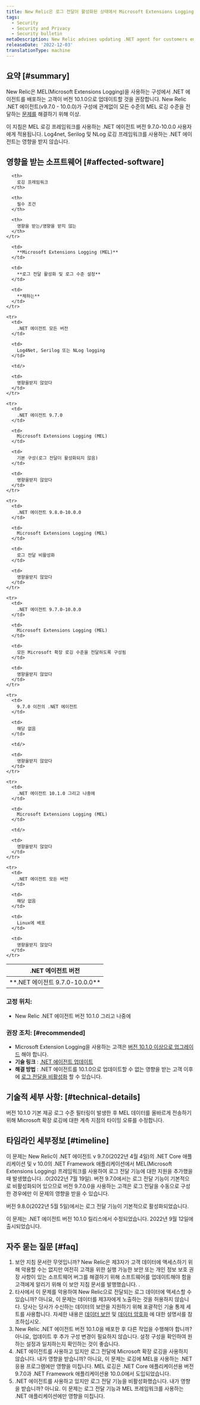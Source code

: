 ```yaml
---
title: New Relic은 로그 전달이 활성화된 상태에서 Microsoft Extensions Logging을 사용하는 고객을 위해 .NET 에이전트를 업데이트할 것을 권장합니다.
tags:
  - Security
  - Security and Privacy
  - Security bulletin
metaDescription: New Relic advises updating .NET agent for customers employing Microsoft Extensions Logging with log forwarding enabled
releaseDate: '2022-12-03'
translationType: machine
---
```


## 요약 [#summary]

New Relic은 MEL(Microsoft Extensions Logging)을 사용하는 구성에서 .NET 에이전트를 배포하는 고객이 버전 10.1.0으로 업데이트할 것을 권장합니다. New Relic .NET 에이전트(v9.7.0 - 10.0.0)가 구성에 관계없이 모든 수준의 MEL 로깅 수준을 전달하는 [문제를](/docs/release-notes/agent-release-notes/net-release-notes/net-agent-10-1-0/) 해결하기 위해 이상.

이 지침은 MEL 로깅 프레임워크를 사용하는 .NET 에이전트 버전 9.7.0-10.0.0 사용자에게 적용됩니다. Log4net, Serilog 및 NLog 로깅 프레임워크를 사용하는 .NET 에이전트는 영향을 받지 않습니다.

## 영향을 받는 소프트웨어 [#affected-software]

<table>
  <thead>
    <tr>
      <th style={{ width: "200px" }}>
        .NET 에이전트 버전
      </th>

      <th>
        로깅 프레임워크
      </th>

      <th>
        필수 조건
      </th>

      <th>
        영향을 받는/영향을 받지 않는
      </th>
    </tr>
  </thead>

  <tbody>
    <tr>
      <td>
        **.NET 에이전트 9.7.0-10.0.0**
      </td>

      <td>
        **Microsoft Extensions Logging (MEL)**
      </td>

      <td>
        **로그 전달 활성화 및 로그 수준 설정**
      </td>

      <td>
        **체하는**
      </td>
    </tr>

    <tr>
      <td>
        .NET 에이전트 모든 버전
      </td>

      <td>
        Log4Net, Serilog 또는 NLog logging
      </td>

      <td/>

      <td>
        영향을받지 않았다
      </td>
    </tr>

    <tr>
      <td>
        .NET 에이전트 9.7.0
      </td>

      <td>
        Microsoft Extensions Logging (MEL)
      </td>

      <td>
        기본 구성(로그 전달이 활성화되지 않음)
      </td>

      <td>
        영향을받지 않았다
      </td>
    </tr>

    <tr>
      <td>
        .NET 에이전트 9.8.0-10.0.0
      </td>

      <td>
        Microsoft Extensions Logging (MEL)
      </td>

      <td>
        로그 전달 비활성화
      </td>

      <td>
        영향을받지 않았다
      </td>
    </tr>

    <tr>
      <td>
        .NET 에이전트 9.7.0-10.0.0
      </td>

      <td>
        Microsoft Extensions Logging (MEL)
      </td>

      <td>
        모든 Microsoft 확장 로깅 수준을 전달하도록 구성됨
      </td>

      <td>
        영향을받지 않았다
      </td>
    </tr>

    <tr>
      <td>
        9.7.0 이전의 .NET 에이전트
      </td>

      <td>
        해당 없음
      </td>

      <td/>

      <td>
        영향을받지 않았다
      </td>
    </tr>

    <tr>
      <td>
        .NET 에이전트 10.1.0 그리고 나중에
      </td>

      <td>
        Microsoft Extensions Logging (MEL)
      </td>

      <td/>

      <td>
        영향을받지 않았다
      </td>
    </tr>

    <tr>
      <td>
        .NET 에이전트 모든 버전
      </td>

      <td>
        해당 없음
      </td>

      <td>
        Linux에 배포
      </td>

      <td>
        영향을받지 않았다
      </td>
    </tr>
  </tbody>
</table>

### 고정 위치:

* New Relic .NET 에이전트 버전 10.1.0 그리고 나중에

### 권장 조치: [#recommended]

* Microsoft Extension Logging을 사용하는 고객은 [버전 10.1.0 이상으로 업그레이드](/docs/apm/agents/net-agent/installation/update-net-agent/) 해야 합니다.
* **기술 링크** : [.NET 에이전트 업데이트](/docs/apm/agents/net-agent/installation/update-net-agent/)
* **해결 방법** : .NET 에이전트를 10.1.0으로 업데이트할 수 없는 영향을 받는 고객 이후에 [로그 전달을 비활성화](/docs/logs/logs-context/disable-automatic-logging/) 할 수 있습니다.

## 기술적 세부 사항: [#technical-details]

버전 10.1.0 기본 제공 로그 수준 필터링이 발생한 후 MEL 데이터를 올바르게 전송하기 위해 Microsoft 확장 로깅에 대한 계측 지점의 타이밍 오류를 수정합니다.

## 타임라인 세부정보 [#timeline]

이 문제는 New Relic이 .NET 에이전트 v 9.7.0(2022년 4월 4일)의 .NET Core 애플리케이션 및 v 10.0의 .NET Framework 애플리케이션에서 MEL(Microsoft Extensions Logging) 프레임워크를 사용하여 로그 전달 기능에 대한 지원을 추가했을 때 발생했습니다. .0(2022년 7월 19일). 버전 9.7.0에서는 로그 전달 기능이 기본적으로 비활성화되어 있으므로 버전 9.7.0.0을 사용하는 고객은 로그 전달을 수동으로 구성한 경우에만 이 문제의 영향을 받을 수 있습니다.

버전 9.8.0(2022년 5월 5일)에서는 로그 전달 기능이 기본적으로 활성화되었습니다.

이 문제는 .NET 에이전트 버전 10.1.0 릴리스에서 수정되었습니다. 2022년 9월 12일에 출시되었습니다.

## 자주 묻는 질문 [#faq]

1. 보안 지침 문서란 무엇입니까? New Relic은 제3자가 고객 데이터에 액세스하기 위해 악용할 수는 없지만 여전히 고객을 위한 실행 가능한 보안 또는 개인 정보 보호 권장 사항이 있는 소프트웨어 버그를 해결하기 위해 소프트웨어를 업데이트해야 함을 고객에게 알리기 위해 이 보안 지침 문서를 발행했습니다. .
2. 타사에서 이 문제를 악용하여 New Relic으로 전달되는 로그 데이터에 액세스할 수 있습니까? 아니요, 이 문제는 데이터를 제3자에게 노출하는 것을 허용하지 않습니다. 당사는 당사가 수신하는 데이터의 보안을 지원하기 위해 포괄적인 기술 통제 세트를 사용합니다. 자세한 내용은 [데이터 보안](/docs/security/security-privacy/data-privacy/security-controls-privacy/) 및 [데이터 암호화](/docs/security/security-privacy/compliance/data-encryption/) 에 대한 설명서를 참조하십시오.
3. New Relic .NET 에이전트 버전 10.1.0을 배포한 후 다른 작업을 수행해야 합니까? 아니요, 업데이트 후 추가 구성 변경이 필요하지 않습니다. 설정 구성을 확인하여 원하는 설정과 일치하는지 확인하는 것이 좋습니다.
4. .NET 에이전트를 사용하고 있지만 로그 전달에 Microsoft 확장 로깅을 사용하지 않습니다. 내가 영향을 받습니까? 아니요, 이 문제는 로깅에 MEL을 사용하는 .NET 응용 프로그램에만 영향을 미칩니다. MEL 로깅은 .NET Core 애플리케이션용 버전 9.7.0과 .NET Framework 애플리케이션용 10.0.0에서 도입되었습니다.
5. .NET 에이전트를 사용하고 있지만 로그 전달 기능을 비활성화했습니다. 내가 영향을 받습니까? 아니요. 이 문제는 로그 전달 기능과 MEL 프레임워크를 사용하는 .NET 애플리케이션에만 영향을 미칩니다.
